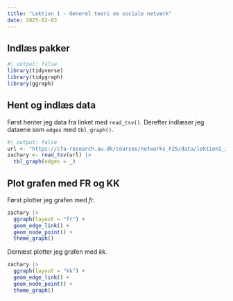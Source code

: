 ```yaml
---
title: "Lektion 1 - Generel teori om sociale netværk"
date: 2025-02-03
---
```


## Indlæs pakker

```r
#| output: false
library(tidyverse)
library(tidygraph)
library(ggraph)
```

## Hent og indlæs data

Først henter jeg data fra linket med `read_tsv()`. Derefter indlæser jeg dataene som `edges` med `tbl_graph()`.

```r
#| output: false
url <- "https://cfa-research.au.dk/courses/networks_F25/data/lektion1_zach_edges.txt"
zachary <- read_tsv(url) |>
  tbl_graph(edges = _)
```

## Plot grafen med FR og KK

Først plotter jeg grafen med *fr*.

```r
zachary |>
  ggraph(layout = "fr") +
  geom_edge_link() +
  geom_node_point() +
  theme_graph()
```

Dernæst plotter jeg grafen med *kk*.

```r
zachary |>
  ggraph(layout = "kk") +
  geom_edge_link() +
  geom_node_point() +
  theme_graph()
```
